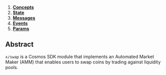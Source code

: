 

1. **[Concepts](01_concepts.md)**
2. **[State](02_state.md)**
3. **[Messages](03_messages.md)**
4. **[Events](04_events.md)**
5. **[Params](05_params.md)**

## Abstract

`x/swap` is a Cosmos SDK module that implements an Automated Market Maker (AMM) that enables users to swap coins by trading against liquidity pools.


